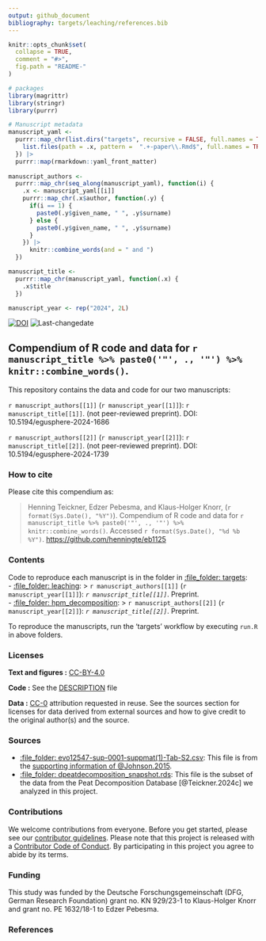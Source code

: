 ```yaml
---
output: github_document
bibliography: targets/leaching/references.bib
---
```


<!-- README.md is generated from README.Rmd. Please edit that file -->

```r
knitr::opts_chunk$set(
  collapse = TRUE,
  comment = "#>",
  fig.path = "README-"
)
```

```r
# packages
library(magrittr)
library(stringr)
library(purrr)
```


```r
# Manuscript metadata
manuscript_yaml <-
  purrr::map_chr(list.dirs("targets", recursive = FALSE, full.names = TRUE) |> rev(), function(.x) {
    list.files(path = .x, pattern =  ".+-paper\\.Rmd$", full.names = TRUE, recursive = FALSE)
  }) |>
  purrr::map(rmarkdown::yaml_front_matter)
  
manuscript_authors <- 
  purrr::map_chr(seq_along(manuscript_yaml), function(i) {
    .x <- manuscript_yaml[[i]]
    purrr::map_chr(.x$author, function(.y) {
      if(i == 1) {
        paste0(.y$given_name, " ", .y$surname)
      } else {
        paste0(.y$given_name, " ", .y$surname)
      }
    }) |>
      knitr::combine_words(and = " and ")
  })

manuscript_title <- 
  purrr::map_chr(manuscript_yaml, function(.x) {
    .x$title
  })

manuscript_year <- rep("2024", 2L)
```

[![DOI](https://zenodo.org/badge/805337783.svg)](https://zenodo.org/doi/10.5281/zenodo.11472954) ![Last-changedate](https://img.shields.io/badge/last%20change-`r gsub('-', '--', Sys.Date())`-brightgreen.svg)

## Compendium of R code and data for `r manuscript_title %>% paste0('"', ., '"') %>% knitr::combine_words()`.

This repository contains the data and code for our two manuscripts:

`r manuscript_authors[[1]]` (`r manuscript_year[[1]]`): `r manuscript_title[[1]]`. (not peer-reviewed preprint). DOI: 10.5194/egusphere-2024-1686

`r manuscript_authors[[2]]` (`r manuscript_year[[2]]`): `r manuscript_title[[2]]`. (not peer-reviewed preprint). DOI: 10.5194/egusphere-2024-1739

### How to cite

Please cite this compendium as:

> Henning Teickner, Edzer Pebesma, and Klaus-Holger Knorr, (`r format(Sys.Date(), "%Y")`). Compendium of R code and data for `r manuscript_title %>% paste0('"', ., '"') %>% knitr::combine_words()`. Accessed `r format(Sys.Date(), "%d %b %Y")`. <https://github.com/henningte/eb1125>


### Contents

Code to reproduce each manuscript is in the folder in [:file\_folder: targets](targets):  
    - [:file\_folder: leaching](targets/leaching): > `r manuscript_authors[[1]]` (`r manuscript_year[[1]]`): _`r manuscript_title[[1]]`_. Preprint.  
    - [:file\_folder: hpm_decomposition](targets/hpm_decomposition): > `r manuscript_authors[[2]]` (`r manuscript_year[[2]]`): _`r manuscript_title[[2]]`_. Preprint.  
    
To reproduce the manuscripts, run the 'targets' workflow by executing `run.R` in above folders.


### Licenses

**Text and figures :**  [CC-BY-4.0](http://creativecommons.org/licenses/by/4.0/)

**Code :** See the [DESCRIPTION](DESCRIPTION) file

**Data :** [CC-0](http://creativecommons.org/publicdomain/zero/1.0/) attribution requested in reuse. See the sources section for licenses for data derived from external sources and how to give credit to the original author(s) and the source.


### Sources

- [:file\_folder: evo12547-sup-0001-suppmat(1)-Tab-S2.csv](targets/leaching/derived_data/evo12547-sup-0001-suppmat(1)-Tab-S2.csv): This file is from the [supporting information of @Johnson.2015](https://academic.oup.com/evolut/article/69/1/90/6851823#supplementary-data).
- [:file\_folder: dpeatdecomposition_snapshot.rds](targets/leaching/derived_data/dpeatdecomposition_snapshot.rds): This file is the subset of the data from the Peat Decomposition Database [@Teickner.2024c] we analyzed in this project.


### Contributions

We welcome contributions from everyone. Before you get started, please see our [contributor guidelines](CONTRIBUTING.md). Please note that this project is released with a [Contributor Code of Conduct](CONDUCT.md). By participating in this project you agree to abide by its terms.

### Funding

This study was funded by the Deutsche Forschungsgemeinschaft (DFG, German Research Foundation) grant no. KN 929/23-1 to Klaus-Holger Knorr and grant no. PE 1632/18-1 to Edzer Pebesma.

### References


